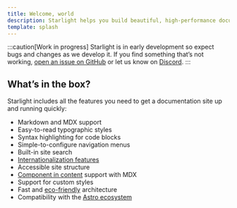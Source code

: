 ```yaml
---
title: Welcome, world
description: Starlight helps you build beautiful, high-performance documentation websites with Astro.
template: splash
---
```


:::caution[Work in progress]
Starlight is in early development so expect bugs and changes as we develop it.
If you find something that’s not working, [open an issue on GitHub](https://github.com/withastro/starlight/issues/new/choose) or let us know on [Discord](https://astro.build/chat).
:::

## What’s in the box?

Starlight includes all the features you need to get a documentation site up and running quickly:

- Markdown and MDX support
- Easy-to-read typographic styles
- Syntax highlighting for code blocks
- Simple-to-configure navigation menus
- Built-in site search
- [Internationalization features](/guides/i18n)
- Accessible site structure
- [Component in content](/guides/components) support with MDX
- Support for custom styles
- Fast and [eco-friendly](/environmental-impact) architecture
- Compatibility with the [Astro ecosystem](https://astro.build/integrations)
